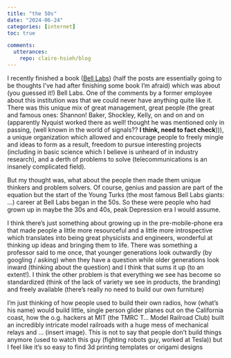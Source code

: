 ```yaml
---
title: "the 50s"
date: "2024-06-24"
categories: [internet]
toc: true

comments:
  utterances:
    repo: claire-hsieh/blog
---
```


I recently finished a book ([Bell Labs]()) (half the posts are essentially going to be thoughts I've had after finishing some book I'm afraid) which was about (you guessed it!) Bell Labs. One of the comments by a former employee about this institution was that we could never have anything quite like it. There was this unique mix of great management, great people (the great and famous ones: Shannon! Baker, Shockley, Kelly, on and on and on (apparently Nyquist worked there as well! thought he was mentioned only in passing, (well known in the world of signals?? **I think, need to fact check**))), a unique organization which allowed and encourage people to freely mingle and ideas to form as a result, freedom to pursue interesting projects (including in basic science which I believe is unheard of in industry research), and a derth of problems to solve (telecommunications is an insanely complicated field).

But my thought was, what about the people then made them unique thinkers and problem solvers. Of course, genius and passion are part of the equation but the start of the Young Turks (the most famous Bell Labs giants: ...) career at Bell Labs began in the 50s. So these were people who had grown up in maybe the 30s and 40s, peak Depression era I would assume.

I think there's just something about growing up in the pre-mobile-phone era that made people a little more resourceful and a little more introspective which translates into being great physicists and engineers, wonderful at thinking up ideas and bringing them to life. There was something a professor said to me once, that younger generations look outwardly (by googling / asking) when they have a question while older generations look inward (thinking about the question) and I think that sums it up (to an extent!). I think the other problem is that everything we see has become so standardized (think of the lack of variety we see in products, the branding) and freely available (there's really no need to build our own furniture)

I'm just thinking of how people used to build their own radios, how (what's his name) would build little, single person glider planes out on the California coast, how the o.g. hackers at MIT (the TMRC T... Model Railroad Club) built an incredibly intricate model railroads with a huge mess of mechanical relays and ... (insert image). This is not to say that people don't build things anymore (used to watch this guy (fighting robots guy, worked at Tesla)) but I feel like it's so easy to find 3d printing templates or origami designs
